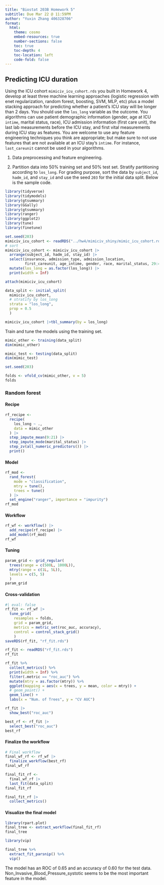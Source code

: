```yaml
---
title: "Biostat 203B Homework 5"
subtitle: Due Mar 22 @ 11:59PM
author: "Yuxin Zhang 406328706"
format:
  html:
    theme: cosmo
    embed-resources: true
    number-sections: false
    toc: true
    toc-depth: 4
    toc-location: left
    code-fold: false
---
```


## Predicting ICU duration

Using the ICU cohort `mimiciv_icu_cohort.rds` you built in Homework 4, develop at least three machine learning approaches (logistic regression with enet regularization, random forest, boosting, SVM, MLP, etc) plus a model stacking approach for predicting whether a patient's ICU stay will be longer than 2 days. You should use the `los_long` variable as the outcome. You algorithms can use patient demographic information (gender, age at ICU `intime`, marital status, race), ICU admission information (first care unit), the last lab measurements before the ICU stay, and first vital measurements during ICU stay as features. You are welcome to use any feature engineering techniques you think are appropriate; but make sure to not use features that are not available at an ICU stay's `intime`. For instance, `last_careunit` cannot be used in your algorithms. 

1. Data preprocessing and feature engineering.

2. Partition data into 50% training set and 50% test set. Stratify partitioning according to `los_long`. For grading purpose, sort the data by `subject_id`, `hadm_id`, and `stay_id` and use the seed `203` for the initial data split. Below is the sample code.

```r
library(tidyverse)
library(tidymodels)
library(gtsummary)
library(GGally)
library(gtsummary)
library(ranger)
library(ggplot2)
library(tune)
library(finetune)
```


```r
set.seed(203)
mimiciv_icu_cohort <- readRDS("../hw4/mimiciv_shiny/mimic_icu_cohort.rds")
# sort
mimiciv_icu_cohort <- mimiciv_icu_cohort |>
  arrange(subject_id, hadm_id, stay_id) |>
  select(insurance, admission_type, admission_location,
         first_careunit, age_intime, gender, race, marital_status, 29:42 ) |>
  mutate(los_long = as.factor(los_long)) |>
  print(width = Inf)

attach(mimiciv_icu_cohort)
```

```r
data_split <- initial_split(
  mimiciv_icu_cohort, 
  # stratify by los_long
  strata = "los_long", 
  prop = 0.5
  )
```

```r
mimiciv_icu_cohort |>tbl_summary(by = los_long) 
```

Train and tune the models using the training set.

```r
mimic_other <- training(data_split)
dim(mimic_other)

mimic_test <- testing(data_split)
dim(mimic_test)
```


```r
set.seed(203)

folds <- vfold_cv(mimic_other, v = 5)
folds
```

### Random forest

#### Recipe

```r
rf_recipe <- 
  recipe(
    los_long ~ ., 
    data = mimic_other
  ) |>
  step_impute_mean(9:21) |>
  step_impute_mode(marital_status) |>
  step_zv(all_numeric_predictors()) |>
  print()
```

#### Model

```r
rf_mod <- 
  rand_forest(
    mode = "classification",
    mtry = tune(),
    trees = tune()
  ) |> 
  set_engine("ranger", importance = "impurity") 
rf_mod
```

#### Workflow

```r
rf_wf <- workflow() |>
  add_recipe(rf_recipe) |>
  add_model(rf_mod)
rf_wf
```

#### Tuning

```r
param_grid <- grid_regular(
  trees(range = c(500L, 1000L)), 
  mtry(range = c(1L, 5L)),
  levels = c(5, 5)
  )
param_grid
```

#### Cross-validation

```r
#| eval: false
rf_fit <- rf_wf |>
  tune_grid(
    resamples = folds,
    grid = param_grid,
    metrics = metric_set(roc_auc, accuracy), 
    control = control_stack_grid()
    )
saveRDS(rf_fit, "rf_fit.rds")
```

```r
rf_fit <- readRDS("rf_fit.rds")
rf_fit
```

```r
rf_fit %>%
  collect_metrics() %>%
  print(width = Inf) %>%
  filter(.metric == "roc_auc") %>%
  mutate(mtry = as.factor(mtry)) %>%
  ggplot(mapping = aes(x = trees, y = mean, color = mtry)) +
  # geom_point() + 
  geom_line() + 
  labs(x = "Num. of Trees", y = "CV AUC")
```

```r
rf_fit |>
  show_best("roc_auc")
```

```r
best_rf <- rf_fit |>
  select_best("roc_auc")
best_rf
```

#### Finalize the workflow

```r
# Final workflow
final_wf_rf <- rf_wf |>
  finalize_workflow(best_rf)
final_wf_rf
```

```r
final_fit_rf <- 
  final_wf_rf |>
  last_fit(data_split)
final_fit_rf
```

```r
final_fit_rf |> 
  collect_metrics()
```

#### Visualize the final model

```r
library(rpart.plot)
final_tree <- extract_workflow(final_fit_rf)
final_tree
```

```r
library(vip)

final_tree %>% 
  extract_fit_parsnip() %>% 
  vip()
```
The model has an ROC of 0.65 and an accuracy of 0.60 for the test data. Non_Invasive_Blood_Pressure_systotic seems to be the most important feature in the model.
